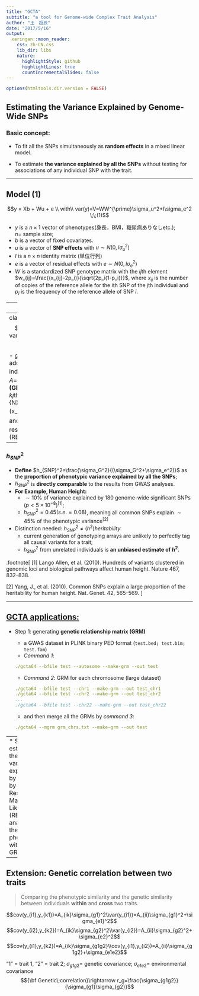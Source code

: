 ```yaml
---
title: "GCTA"
subtitle: "a tool for Genome-wide Complex Trait Analysis"
author: "王　超辰"
date: "2017/5/16"
output:
  xaringan::moon_reader:
    css: zh-CN.css
    lib_dir: libs
    nature:
      highlightStyle: github
      highlightLines: true
      countIncrementalSlides: false
---
```


```r
options(htmltools.dir.version = FALSE)
```

## Estimating the Variance Explained by Genome-Wide SNPs

### Basic concept:
- To fit all the SNPs simultaneously as **random effects** in a mixed linear model.

- To estimate **the variance explained by all the SNPs** without testing for associations of any individual SNP with the trait.




---

## Model (1)

$$y = Xb + Wu + e \\
with\\ var(y)=V=WW^{\prime}\sigma_u^2+I\sigma_e^2 \;\;(1)$$

- $y$ is a $n \times 1$ vector of phenotypes(身長，BMI，糖尿病ありなしetc.);<br> $n =$ sample size;
- $b$ is a vector of fixed covariates.
- $u$ is a vector of **SNP effects** with $u \sim N(0, I\sigma_u^2)$
- $I$ is a $n \times n$ identity matrix (単位行列)
- $e$ is a vector of residual effects with $e \sim N(0, I\sigma_e^2)$
- $W$ is a standardized SNP genotype matrix with the $ij$th element $w_{ij}=\frac{(x_{ij}-2p_i)}{\sqrt{2p_i(1-p_i)}}$, where $x_{ij}$ is the number of copies of the reference allele for the $i$th SNP of the $j$th individual and $p_i$ is the frequency of the reference allele of SNP $i$.

---
## Model (2)

#### Define $A=\frac{WW^{\prime}}{N}$
#### Define $\sigma_G^2$ as the variance explained by all the SNPs i.e., <br> $\sigma_G^2 = N\sigma_u^2$ with $N=$ number of SNPs.
#### Equation (1) $$y = Xb + Wu + e \\ with\\ var(y)=V=WW^{\prime}\sigma_u^2+I\sigma_e^2 \;\;(1)$$
#### is equivalent to equation (2) $$y = Xb + g + \epsilon \\ with \\ var(y)=V=A\sigma_G^2+I\sigma_e^2 \;\;(2)$$



---
class: middle
## Equation (2)
### $$y = Xb + g + \epsilon \\ with \\ var(y)=V=A\sigma_G^2+I\sigma_e^2 \;\;(2)$$

- $g$ is a $n \times 1$ vector of the total additive genetic effects of the individuals with $g\sim N(0, A\sigma_G^2)$
- $A=$ **genetic relationship matrix (GRM)** between individuals with the $kj$th element being $A_{kj}=\frac{1}{N}\sum_{i-1}^N\frac{(x_{ij}-2p_i)(x_{ik}-2p_i)}{2p_i(1-p_i)}$
- $\sigma_G^2$ and $\sigma_e^2$ can be estimated by restricted maximum likelihood (REML) approach.


---
### $h_{SNP}^2$

- **Define** $h_{SNP}^2=\frac{\sigma_G^2}{(\sigma_G^2+\sigma_e^2)}$ as the **proportion of phenotypic variance explained by all the SNPs**;
- $h_{SNP}^2$ is **directly comparable** to the results from GWAS analyses.
- **For Example, Human Height:**
    - $\sim 10\%$ of variance explained by $180$ genome-wide significant SNPs $(p<5\times 10^{-8})$<sup>[1]</sup>;
    - $h_{SNP}^2=0.45 (s.e.=0.08)$, meaning all common SNPs explain $\sim 45\%$ of the phenotypic variance<sup>[2]</sup>
- Distinction needed: $h_{SNP}^2\neq (h^2) heritability$
    - current generation of genotyping arrays are unlikely to perfectly tag all causal variants for a trait;
    - $h_{SNP}^2$ from unrelated individuals is **an unbiased estimate of $h^2$**.

.footnote[
[1] Lango Allen, et al. (2010). Hundreds of variants clustered in genomic loci and biological pathways affect human height. Nature 467, 832–838.

[2] Yang, J., et al. (2010). Common SNPs explain a large proportion of the heritability for human height. Nat. Genet. 42, 565–569.
]


---

## [GCTA applications:](http://cnsgenomics.com/software/gcta/index.html)

* Step 1: generating **genetic relationship matrix (GRM)**<br>

    + a GWAS dataset in PLINK binary PED format (`test.bed; test.bim; test.fam`)
    + _Command 1_:
```yaml
./gcta64 --bfile test --autosome --make-grm --out test
```
    + _Command 2_: GRM for each chromosome (large dataset)
```yaml
./gcta64 --bfile test --chr1 --make-grm --out test_chr1
./gcta64 --bfile test --chr2 --make-grm --out test_chr2
...
./gcta64 --bfile test --chr22 --make-grm --out test_chr22
```
    + and then merge all the GRMs by _command 3_:
```yaml
./gcta64 --mgrm grm_chrs.txt --make-grm --out test
```

---
* Step 2: estimate the variance explained by all SNPs by a Restricted Maximum Likelihood (REML) analysis of the phenotypes with the GRM.


---
## Extension: Genetic correlation between two traits

> Comparing the phenotypic similarity and the genetic similarity between individuals **within** and **cross** two traits.


$$cov(y_{i1},y_{k1})=A_{ik}\sigma_{g1}^2\\var(y_{i1})=A_{ii}\sigma_{g1}^2+\sigma_{e1}^2$$
$$cov(y_{i2},y_{k2})=A_{ik}\sigma_{g2}^2\\var(y_{i2})=A_{ii}\sigma_{g2}^2+\sigma_{e2}^2$$
$$cov(y_{i1},y_{k2})=A_{ik}\sigma_{g1g2}\\cov(y_{i1},y_{i2})=A_{ii}\sigma_{g1g2}+\sigma_{e1e2}$$

"1" = trait 1, "2" = trait 2; $\sigma_{g1g2} =$ genetic covariance; $\sigma_{e1e2}=$ environmental covariance<br>
$${\bf Genetic\;correlation}\rightarrow r_g=\frac{\sigma_{g1g2}}{\sigma_{g1}\sigma_{g2}}$$

